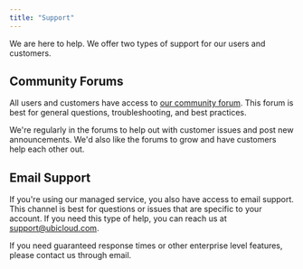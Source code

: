 ```yaml
---
title: "Support"
---
```


We are here to help. We offer two types of support for our users and customers.

## Community Forums

All users and customers have access to [our community forum](https://github.com/ubicloud/ubicloud/discussions). This forum is best for general questions, troubleshooting, and best practices.

We're regularly in the forums to help out with customer issues and post new announcements. We'd also like the forums to grow and have customers help each other out.

## Email Support

If you're using our managed service, you also have access to email support. This channel is best for questions or issues that are specific to your account. If you need this type of help, you can reach us at [support@ubicloud.com](mailto:support@ubicloud.com).

If you need guaranteed response times or other enterprise level features, please contact us through email.
